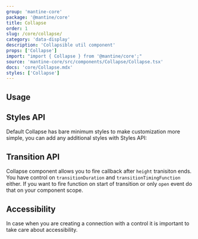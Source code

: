```yaml
---
group: 'mantine-core'
package: '@mantine/core'
title: Collapse
order: 1
slug: /core/collapse/
category: 'data-display'
description: 'Collapsible util component'
props: ['Collapse']
import: "import { Collapse } from '@mantine/core';"
source: 'mantine-core/src/components/Collapse/Collapse.tsx'
docs: 'core/Collapse.mdx'
styles: ['Collapse']
---
```



## Usage

<Demo data={CollapseDemos.usage} />

## Styles API

Default Collapse has bare minimum styles to make customization more simple,
you can add any additional styles with <GatsbyLink to="/theming/styles-api/">Styles API</GatsbyLink>:

<Demo data={CollapseDemos.stylesApi} />

## Transition API

Collapse component allows you to fire callback after `height` tranisiton ends.
You have control on `transitionDuration` and `transitionTimingFunction` either.
If you want to fire function on start of transition or only `open` event do that on your component scope.

<Demo data={CollapseDemos.transition} />

## Accessibility

In case when you are creating a connection with a control it is important to take care about accessibility.

<Demo data={CollapseDemos.accessibility} />
